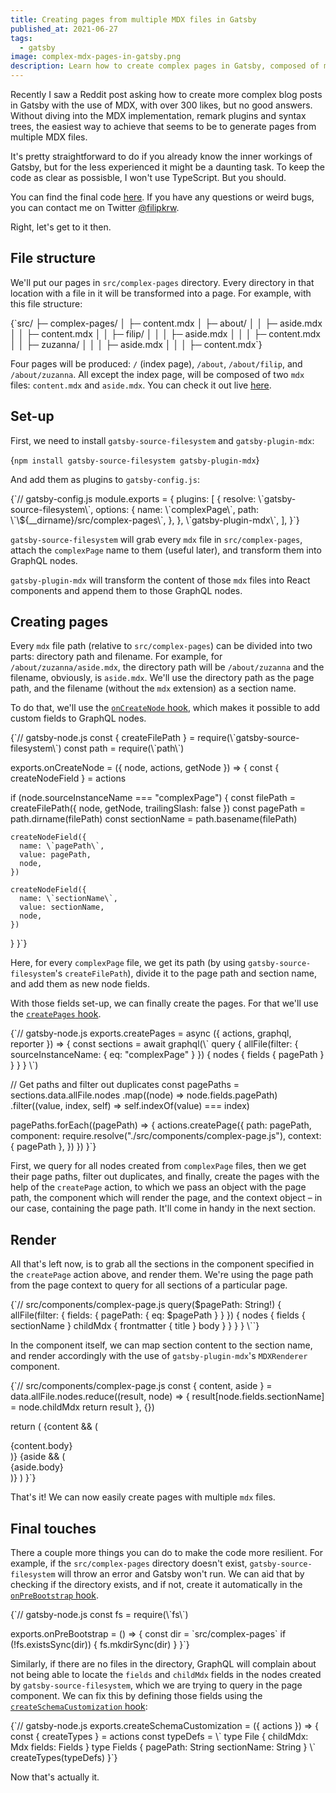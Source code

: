 ```yaml
---
title: Creating pages from multiple MDX files in Gatsby
published_at: 2021-06-27
tags:
  - gatsby
image: complex-mdx-pages-in-gatsby.png
description: Learn how to create complex pages in Gatsby, composed of multiple MDX files
---
```


Recently I saw a Reddit post asking how to create more complex blog posts in Gatsby with the use of MDX, with over 300 likes, but no good answers. Without diving into the MDX implementation, remark plugins and syntax trees, the easiest way to achieve that seems to be to generate pages from multiple MDX files.

It's pretty straightforward to do if you already know the inner workings of Gatsby, but for the less experienced it might be a daunting task. To keep the code as clear as possisble, I won't use TypeScript. But you should.

You can find the final code [here](https://github.com/filipkrw/gatsby-complex-mdx-pages-tutorial). If you have any questions or weird bugs, you can contact me on Twitter [@filipkrw](https://twitter.com/filipkrw).

Right, let's get to it then.

## File structure

We'll put our pages in `src/complex-pages` directory. Every directory in that location with a file in it will be transformed into a page. For example, with this file structure:

<CodeHighlight>
  {`src/
├─ complex-pages/
│  ├─ content.mdx
│  ├─ about/
│  │  ├─ aside.mdx
│  │  ├─ content.mdx
│  │  ├─ filip/
│  │  │  ├─ aside.mdx
│  │  │  ├─ content.mdx
│  │  ├─ zuzanna/
│  │  │  ├─ aside.mdx
│  │  │  ├─ content.mdx`}
</CodeHighlight>

Four pages will be produced: `/` (index page), `/about`, `/about/filip`, and `/about/zuzanna`. All except the index page, will be composed of two `mdx` files: `content.mdx` and `aside.mdx`. You can check it out live [here](https://filipkrw.github.io/gatsby-complex-mdx-pages-tutorial/).

## Set-up

First, we need to install `gatsby-source-filesystem` and `gatsby-plugin-mdx`:

<CodeHighlight>{`npm install gatsby-source-filesystem gatsby-plugin-mdx`}</CodeHighlight>

And add them as plugins to `gatsby-config.js`:

<CodeHighlight language="javascript">
  {`// gatsby-config.js
module.exports = {
  plugins: [
    {
      resolve: \`gatsby-source-filesystem\`,
      options: {
        name: \`complexPage\`,
        path: \`\${__dirname}/src/complex-pages\`,
      },
    },
    \`gatsby-plugin-mdx\`,
  ],
}`}
</CodeHighlight>

`gatsby-source-filesystem` will grab every `mdx` file in `src/complex-pages`, attach the `complexPage` name to them (useful later), and transform them into GraphQL nodes.

`gatsby-plugin-mdx` will transform the content of those `mdx` files into React components and append them to those GraphQL nodes.

## Creating pages

Every `mdx` file path (relative to `src/complex-pages`) can be divided into two parts: directory path and filename. For example, for `/about/zuzanna/aside.mdx`, the directory path will be `/about/zuzanna` and the filename, obviously, is `aside.mdx`. We'll use the directory path as the page path, and the filename (without the `mdx` extension) as a section name.

To do that, we'll use the [`onCreateNode` hook](https://www.gatsbyjs.com/docs/reference/config-files/gatsby-node/#onCreateNode), which makes it possible to add custom fields to GraphQL nodes.

<CodeHighlight language="javascript">
  {`// gatsby-node.js
const { createFilePath } = require(\`gatsby-source-filesystem\`)
const path = require(\`path\`)
 
exports.onCreateNode = ({ node, actions, getNode }) => {
  const { createNodeField } = actions
   
  if (node.sourceInstanceName === "complexPage") {
    const filePath = createFilePath({ node, getNode, trailingSlash: false })
    const pagePath = path.dirname(filePath)
    const sectionName = path.basename(filePath)
     
    createNodeField({
      name: \`pagePath\`,
      value: pagePath,
      node,
    })
     
    createNodeField({
      name: \`sectionName\`,
      value: sectionName,
      node,
    })
  }
}`}
</CodeHighlight>

Here, for every `complexPage` file, we get its path (by using `gatsby-source-filesystem`'s `createFilePath`), divide it to the page path and section name, and add them as new node fields.

With those fields set-up, we can finally create the pages. For that we'll use the [`createPages` hook](https://www.gatsbyjs.com/docs/reference/config-files/gatsby-node/#createPages).

<CodeHighlight language="javascript">
  {`// gatsby-node.js
exports.createPages = async ({ actions, graphql, reporter }) => {
  const sections = await graphql(\`
    query {
      allFile(filter: { sourceInstanceName: { eq: "complexPage" } }) {
        nodes {
          fields {
            pagePath
          }
        }
      }
    }
  \`)
   
  // Get paths and filter out duplicates
  const pagePaths = sections.data.allFile.nodes
    .map((node) => node.fields.pagePath)
    .filter((value, index, self) => self.indexOf(value) === index)
     
  pagePaths.forEach((pagePath) => {
    actions.createPage({
      path: pagePath,
      component: require.resolve("./src/components/complex-page.js"),
      context: { pagePath },
    })
  })
}`}
</CodeHighlight>

First, we query for all nodes created from `complexPage` files, then we get their page paths, filter out duplicates, and finally, create the pages with the help of the `createPage` action, to which we pass an object with the page path, the component which will render the page, and the context object – in our case, containing the page path. It'll come in handy in the next section.

## Render

All that's left now, is to grab all the sections in the component specified in the `createPage` action above, and render them. We're using the page path from the page context to query for all sections of a particular page.

<CodeHighlight language="javascript">
  {`// src/components/complex-page.js
  query($pagePath: String!) {
    allFile(filter: { fields: { pagePath: { eq: $pagePath } } }) {
      nodes {
        fields {
          sectionName
        }
        childMdx {
          frontmatter {
            title
          }
          body
        }
      }
    }
  }
\``}
</CodeHighlight>

In the component itself, we can map section content to the section name, and render accordingly with the use of `gatsby-plugin-mdx`'s `MDXRenderer` component.

<CodeHighlight language="jsx">
  {`// src/components/complex-page.js
  const { content, aside } = data.allFile.nodes.reduce((result, node) => {
    result[node.fields.sectionName] = node.childMdx
    return result
  }, {})
   
  return (
    <Layout>
      {content && (
        <Main>
          <Title>{content.frontmatter.title}</Title>
          <MDXRenderer>{content.body}</MDXRenderer>
        </Main>
      )}
      {aside && (
        <Aside>
          <MDXRenderer>{aside.body}</MDXRenderer>
        </Aside>
      )}
    </Layout>
  )
}`}
</CodeHighlight>

That's it! We can now easily create pages with multiple `mdx` files.

## Final touches

There a couple more things you can do to make the code more resilient. For example, if the `src/complex-pages` directory doesn't exist, `gatsby-source-filesystem` will throw an error and Gatsby won't run. We can aid that by checking if the directory exists, and if not, create it automatically in the [`onPreBootstrap` hook](https://www.gatsbyjs.com/docs/reference/config-files/gatsby-node/#onPreBootstrap).

<CodeHighlight language="javascript">
  {`// gatsby-node.js
const fs = require(\`fs\`)
 
exports.onPreBootstrap = () => {
  const dir = \`src/complex-pages\`
  if (!fs.existsSync(dir)) {
    fs.mkdirSync(dir)
  }
}`}
</CodeHighlight>

Similarly, if there are no files in the directory, GraphQL will complain about not being able to locate the `fields` and `childMdx` fields in the nodes created by `gatsby-source-filesystem`, which we are trying to query in the page component. We can fix this by defining those fields using the [`createSchemaCustomization` hook](https://www.gatsbyjs.com/docs/reference/config-files/gatsby-node/#createSchemaCustomization):

<CodeHighlight language="javascript">
  {`// gatsby-node.js
exports.createSchemaCustomization = ({ actions }) => {
  const { createTypes } = actions
  const typeDefs = \`
    type File {
      childMdx: Mdx
      fields: Fields
    }
    type Fields {
      pagePath: String
      sectionName: String
    }
  \`
  createTypes(typeDefs)
}`}
</CodeHighlight>

Now that's actually it.
